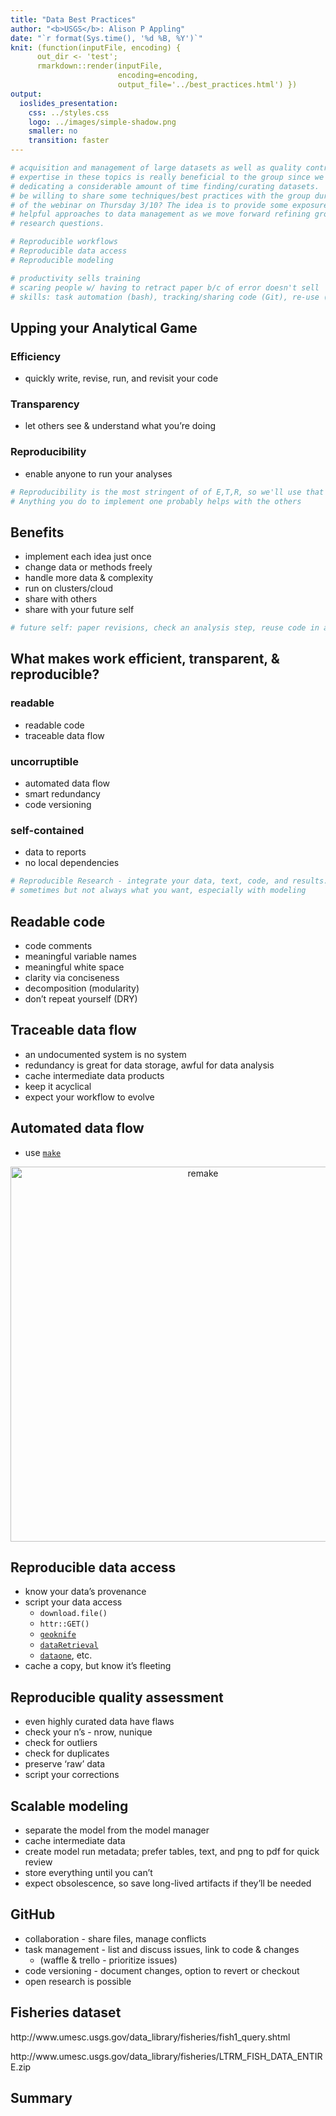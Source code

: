 ```yaml
---
title: "Data Best Practices"
author: "<b>USGS</b>: Alison P Appling"
date: "`r format(Sys.time(), '%d %B, %Y')`"
knit: (function(inputFile, encoding) { 
      out_dir <- 'test';
      rmarkdown::render(inputFile,
                        encoding=encoding, 
                        output_file='../best_practices.html') })
output: 
  ioslides_presentation: 
    css: ../styles.css
    logo: ../images/simple-shadow.png
    smaller: no
    transition: faster
---
```


```r
# acquisition and management of large datasets as well as quality control. Your
# expertise in these topics is really beneficial to the group since we will be
# dedicating a considerable amount of time finding/curating datasets.  Would you
# be willing to share some techniques/best practices with the group during part
# of the webinar on Thursday 3/10? The idea is to provide some exposure to
# helpful approaches to data management as we move forward refining group
# research questions.

# Reproducible workflows
# Reproducible data access
# Reproducible modeling
```

```r
# productivity sells training
# scaring people w/ having to retract paper b/c of error doesn't sell
# skills: task automation (bash), tracking/sharing code (Git), re-use (scripting), data management (SQL)
```

## Upping your Analytical Game

### Efficiency 
- quickly write, revise, run, and revisit your code

### Transparency 
- let others see & understand what you're doing

### Reproducibility 
- enable anyone to run your analyses

```r
# Reproducibility is the most stringent of of E,T,R, so we'll use that word to indicate all three
# Anything you do to implement one probably helps with the others
```

## Benefits

- implement each idea just once
- change data or methods freely
- handle more data & complexity
- run on clusters/cloud
- share with others
- share with your future self

```r
# future self: paper revisions, check an analysis step, reuse code in a new project
```

## What makes work efficient, transparent, & reproducible?

### readable
- readable code
- traceable data flow

### uncorruptible
- automated data flow
- smart redundancy
- code versioning

### self-contained
- data to reports
- no local dependencies

```r
# Reproducible Research - integrate your data, text, code, and results. this is
# sometimes but not always what you want, especially with modeling
```

## Readable code

- code comments
- meaningful variable names
- meaningful white space
- clarity via conciseness
- decomposition (modularity)
- don't repeat yourself (DRY)

## Traceable data flow

- an undocumented system is no system
- redundancy is great for data storage, awful for data analysis
- cache intermediate data products
- keep it acyclical
- expect your workflow to evolve

## Automated data flow

- use [`make`](http://www.gnu.org/software/make/)

<p align="center">
  <img src="images/remake_JR.png" alt="remake" style="width: 600px;" align="center"/>
</p>

## Reproducible data access

- know your data's provenance
- script your data access
  - `download.file()`
  - `httr::GET()`
  - [`geoknife`](https://github.com/USGS-R/geoknife)
  - [`dataRetrieval`](https://github.com/USGS-R/dataRetrieval)
  - [`dataone`](https://github.com/DataONEorg/rdataone), etc.
- cache a copy, but know it's fleeting

## Reproducible quality assessment

- even highly curated data have flaws
- check your n's - nrow, nunique
- check for outliers
- check for duplicates
- preserve 'raw' data
- script your corrections

## Scalable modeling

- separate the model from the model manager
- cache intermediate data
- create model run metadata; prefer tables, text, and png to pdf for quick review
- store everything until you can't
- expect obsolescence, so save long-lived artifacts if they'll be needed

## GitHub

- collaboration - share files, manage conflicts
- task management - list and discuss issues, link to code & changes
  - (waffle & trello - prioritize issues)
- code versioning - document changes, option to revert or checkout
- open research is possible


## Fisheries dataset

http://www.umesc.usgs.gov/data_library/fisheries/fish1_query.shtml

http://www.umesc.usgs.gov/data_library/fisheries/LTRM_FISH_DATA_ENTIRE.zip

## Summary